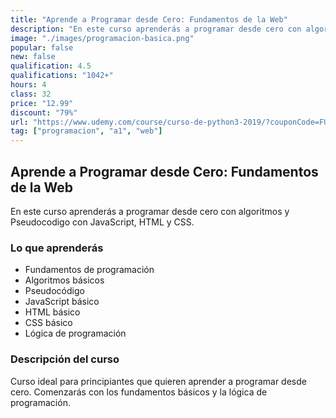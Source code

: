 ```yaml
---
title: "Aprende a Programar desde Cero: Fundamentos de la Web"
description: "En este curso aprenderás a programar desde cero con algoritmos y Pseudocodigo con JavaScript, HTML y CSS."
image: "./images/programacion-basica.png"
popular: false
new: false
qualification: 4.5
qualifications: "1042+"
hours: 4
class: 32
price: "12.99"
discount: "79%"
url: "https://www.udemy.com/course/curso-de-python3-2019/?couponCode=FUNDAMENTOS-RC"
tag: ["programacion", "a1", "web"]
---
```


## Aprende a Programar desde Cero: Fundamentos de la Web

En este curso aprenderás a programar desde cero con algoritmos y Pseudocodigo con JavaScript, HTML y CSS.

### Lo que aprenderás

- Fundamentos de programación
- Algoritmos básicos
- Pseudocódigo
- JavaScript básico
- HTML básico
- CSS básico
- Lógica de programación

### Descripción del curso

Curso ideal para principiantes que quieren aprender a programar desde cero. Comenzarás con los fundamentos básicos y la lógica de programación.
